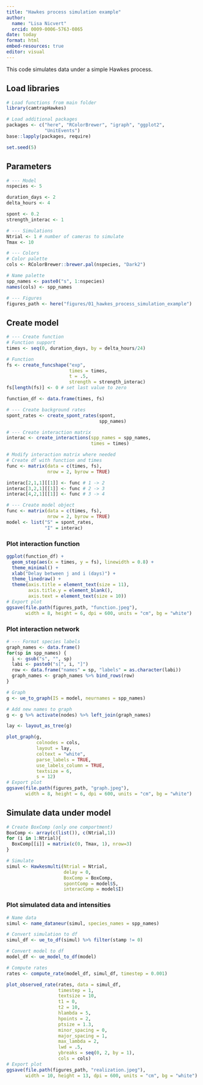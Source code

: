 ```yaml
---
title: "Hawkes process simulation example"
author: 
  name: "Lisa Nicvert"
  orcid: 0009-0006-5763-0865
date: today
format: html
embed-resources: true
editor: visual
---
```


This code simulates data under a simple Hawkes process.

## Load libraries

```r
# Load functions from main folder
library(camtrapHawkes)

# Load additional packages
packages <- c("here", "RColorBrewer", "igraph", "ggplot2",
              "UnitEvents")
base::lapply(packages, require)

set.seed(5)
```

## Parameters

```r
# --- Model
nspecies <- 5

duration_days <- 2
delta_hours <- 4

spont <- 0.2
strength_interac <- 1

# --- Simulations
Ntrial <- 1 # number of cameras to simulate
Tmax <- 10

# --- Colors
# Color palette
cols <- RColorBrewer::brewer.pal(nspecies, "Dark2")

# Name palette
spp_names <- paste0("s", 1:nspecies)
names(cols) <- spp_names

# --- Figures
figures_path <- here("figures/01_hawkes_process_simulation_example")
```

## Create model

```r
# --- Create function
# Function support
times <- seq(0, duration_days, by = delta_hours/24)

# Function
fs <- create_funcshape("exp", 
                       times = times, 
                       t = .5,
                       strength = strength_interac)
fs[length(fs)] <- 0 # set last value to zero

function_df <- data.frame(times, fs)

# --- Create background rates
spont_rates <- create_spont_rates(spont, 
                                  spp_names)

# --- Create interaction matrix
interac <- create_interactions(spp_names = spp_names, 
                               times = times)

# Modify interaction matrix where needed
# Create df with function and times
func <- matrix(data = c(times, fs),
               nrow = 2, byrow = TRUE)

interac[2,1,1][[1]] <- func # 1 -> 2
interac[3,2,1][[1]] <- func # 2 -> 3
interac[4,2,1][[1]] <- func # 3 -> 4

# --- Create model object
func <- matrix(data = c(times, fs),
               nrow = 2, byrow = TRUE)
model <- list("S" = spont_rates, 
              "I" = interac)

```

### Plot interaction function

```r
ggplot(function_df) + 
  geom_step(aes(x = times, y = fs), linewidth = 0.8) +
  theme_minimal() +
  xlab("Delay between j and i (days)") +
  theme_linedraw() +
  theme(axis.title = element_text(size = 11),
        axis.title.y = element_blank(),
        axis.text = element_text(size = 10))
# Export plot
ggsave(file.path(figures_path, "function.jpeg"),
       width = 8, height = 6, dpi = 600, units = "cm", bg = "white")
```

### Plot interaction network

```r
# --- Format species labels
graph_names <- data.frame()
for(sp in spp_names) {
  i <- gsub("s", "", sp)
  labi <- paste0("s[", i, "]")
  row <- data.frame("names" = sp, "labels" = as.character(labi))
  graph_names <- graph_names %>% bind_rows(row)
}

# Graph
g <- ue_to_graph(IS = model, neurnames = spp_names)

# Add new names to graph
g <- g %>% activate(nodes) %>% left_join(graph_names)

lay <- layout_as_tree(g)

plot_graph(g, 
           colnodes = cols,
           layout = lay,
           coltext = "white",
           parse_labels = TRUE,
           use_labels_column = TRUE,
           textsize = 6, 
           s = 12)
# Export plot
ggsave(file.path(figures_path, "graph.jpeg"),
       width = 8, height = 6, dpi = 600, units = "cm", bg = "white")
```

## Simulate data under model

```r
# Create BoxComp (only one comportment)
BoxComp <- array(c(list()), c(Ntrial,1))
for (i in 1:Ntrial){
  BoxComp[[i]] = matrix(c(0, Tmax, 1), nrow=3)
}

# Simulate
simul <- Hawkesmulti(Ntrial = Ntrial, 
                     delay = 0, 
                     BoxComp = BoxComp, 
                     spontComp = model$S, 
                     interacComp = model$I)
```

### Plot simulated data and intensities

```r
# Name data
simul <- name_dataneur(simul, species_names = spp_names)

# Convert simulation to df
simul_df <- ue_to_df(simul) %>% filter(stamp != 0)

# Convert model to df
model_df <- ue_model_to_df(model)

# Compute rates
rates <- compute_rate(model_df, simul_df, timestep = 0.001)

plot_observed_rate(rates, data = simul_df, 
                   timestep = 1,
                   textsize = 10,
                   t1 = 0,
                   t2 = 10,
                   hlambda = 5,
                   hpoints = 2,
                   ptsize = 1.3,
                   minor_spacing = 0,
                   major_spacing = 1,
                   max_lambda = 2,
                   lwd = .5,
                   ybreaks = seq(0, 2, by = 1),
                   cols = cols)
# Export plot
ggsave(file.path(figures_path, "realization.jpeg"),
       width = 10, height = 13, dpi = 600, units = "cm", bg = "white")
```
